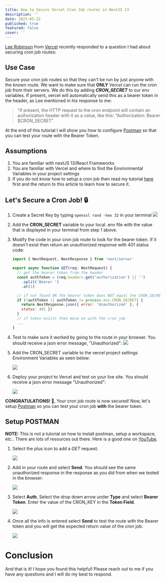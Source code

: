 ```yaml
---
title: How to Secure Vercel Cron Job routes in NextJS 13
description: ''
date: 2023-05-22
published: true
featured: false
cover: ''
---
```


[Lee Robinson](https://twitter.com/leeerob) from [Vercel](https://www.vercel.com) recently responded to a question I had about securing cron job routes:

<Tweet id="1690055690834845703" />

## Use Case

Secure your cron job routes so that they can't be run by just anyone with the known route. We want to make sure that **ONLY** _Vercel_ can run the cron job from their servers. We do this by adding **_CRON_SECRET_** to our env variables. If present, vercel will automatically send this as a bearer token in the header, as Lee mentioned in his response to me:

> "If present, the HTTP request to the cron endpoint will contain an authorization header with it as a value, like this: "Authorization: Bearer $CRON_SECRET".

At the end of this tutorial I will show you how to configure [Postman](https://www.postman.com) so that you can test your route with the Bearer Token.

## Assumptions

1. You are familiar with nextJS 13/React Frameworks
2. You are familiar with Vercel and where to find the Environmental Variables in your project settings
3. If you do not know how to setup a cron job then read my tutorial [here](https://dev.to/chrisnowicki/how-to-create-a-vercel-cron-job-using-nextjs-13-2amb) first and the return to this article to learn how to secure it.

## Let's Secure a Cron Job! 🔒

1. Create a Secret Key by typing `openssl rand -hex 32` in your terminal
   ![](https://res.cloudinary.com/ddetibihn/image/upload/f_auto/v1710304108/portfolio/blog/gjdhsfvghuftrcshbe6b.png)

2. Add the **CRON_SECRET** variable to your local .env file with the value that is displayed in your terminal from step 1 above.

3. Modify the code in your cron job route to look for the bearer token. If it doesn't exist then return an unauthorized response with 401 status code:

   ```js
   import { NextRequest, NextResponse } from 'next/server'

   export async function GET(req: NextRequest) {
     // get the bearer token from the header
     const authToken = (req.headers.get('authorization') || '')
       .split('Bearer ')
       .at(1)

     // if not found OR the bearer token does NOT equal the CRON_SECRET
     if (!authToken || authToken != process.env.CRON_SECRET) {
       return NextResponse.json({ error: 'Unauthorized' }, {
       status: 401 })
     }
     // if token exists then move on with the cron job
     ...
   }
   ```

4. Test to make sure it worked by going to the route in your browser. You should receive a json error message, "Unauthorized":
   ![](https://res.cloudinary.com/ddetibihn/image/upload/f_auto/v1710304191/portfolio/blog/thxpjvdwjppblntq3utd.png)

5. Add the CRON_SECRET variable to the vercel project settings Environment Variables as seen below:

   ![](https://res.cloudinary.com/ddetibihn/image/upload/f_auto/v1710304270/portfolio/blog/dfskauigrlrptiqqitue.png)

6. Deploy your project to Vercel and test on your live site. You should receive a json error message "Unauthorized":

   ![](https://res.cloudinary.com/ddetibihn/image/upload/f_auto/v1710304382/portfolio/blog/hx2g7f4ad1g0b0yyz7ar.png)

**CONGRATULATIONS! 🎉**, Your cron job route is now secured! Now, let's setup [Postman](https://www.postman.com) so you can test your cron job **with** the bearer token.

## Setup POSTMAN

**NOTE:** This is not a tutorial on how to install postman, setup a workspace, etc.. There are lots of resources out there. Here is a good one on [YouTube](https://www.youtube.com/watch?v=VywxIQ2ZXw4).

1. Select the plus icon to add a _GET_ request:

   ![](https://res.cloudinary.com/ddetibihn/image/upload/f_auto/v1710304409/portfolio/blog/u5srg1f2qnyaygr58abu.png)

2. Add in your route and select **Send**. You should see the same unauthorized response in the response as you did from when we tested in the browser:

   ![](https://res.cloudinary.com/ddetibihn/image/upload/f_auto/v1710304435/portfolio/blog/k1uaiza3gc8m6o8lmgu8.png)

3. Select **Auth**, Select the drop down arrow under **Type** and select **Bearer Token**. Enter the value of the CRON_KEY in the **Token Field**.

   ![](https://res.cloudinary.com/ddetibihn/image/upload/f_auto/v1710304469/portfolio/blog/wjiom3prpprmew4bob80.png)

4. Once all the info is entered select **Send** to test the route with the Bearer token and you will get the expected return value of the cron job:

   ![](https://res.cloudinary.com/ddetibihn/image/upload/f_auto/v1710304492/portfolio/blog/wispc42tnnojxoknhtfz.png)

# Conclusion

And that is it! I hope you found this helpful! Please reach out to me if you have any questions and I will do my best to respond.
